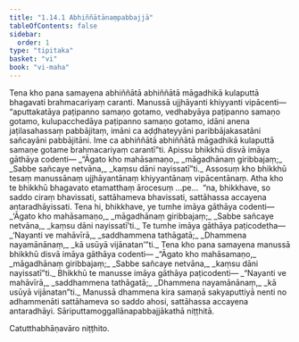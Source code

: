 ```yaml
---
title: "1.14.1 Abhiññātānaṃpabbajjā"
tableOfContents: false
sidebar:
  order: 1
type: "tipitaka"
basket: "vi"
book: "vi-maha"
---
```



<DynamicBreadcrumb />

<Division number="63" book="vi-maha" bookNo="3" page="54">

<Paragraph number="239" book="vi-maha">
Tena kho pana samayena abhiññātā abhiññātā māgadhikā kulaputtā bhagavati brahmacariyaṃ caranti. Manussā ujjhāyanti khiyyanti vipācenti—  “aputtakatāya paṭipanno samaṇo gotamo, vedhabyāya paṭipanno samaṇo gotamo, kulupacchedāya paṭipanno samaṇo gotamo, idāni anena jaṭilasahassaṃ pabbājitaṃ, imāni ca aḍḍhateyyāni paribbājakasatāni sañcayāni pabbājitāni. Ime ca abhiññātā abhiññātā māgadhikā kulaputtā samaṇe gotame brahmacariyaṃ carantī”ti. Apissu bhikkhū disvā imāya gāthāya codenti—
</Paragraph>

<Paragraph number="240" type="verses" book="vi-maha">
_“Āgato kho mahāsamaṇo,_  
_māgadhānaṃ giribbajaṃ;_  
_Sabbe sañcaye netvāna,_  
_kaṃsu dāni nayissatī”ti._  

</Paragraph>

<Paragraph number="241" book="vi-maha">
Assosuṃ kho bhikkhū tesaṃ manussānaṃ ujjhāyantānaṃ khiyyantānaṃ vipācentānaṃ. Atha kho te bhikkhū bhagavato etamatthaṃ ārocesuṃ …pe…  “na, bhikkhave, so saddo ciraṃ bhavissati, sattāhameva bhavissati, sattāhassa accayena antaradhāyissati. Tena hi, bhikkhave, ye tumhe imāya gāthāya codenti—
</Paragraph>

<Paragraph number="242" type="verses" book="vi-maha">
_‘Āgato kho mahāsamaṇo,_  
_māgadhānaṃ giribbajaṃ;_  
_Sabbe sañcaye netvāna,_  
_kaṃsu dāni nayissatī’ti._  

</Paragraph>

<Paragraph number="243" book="vi-maha">
Te tumhe imāya gāthāya paṭicodetha—
</Paragraph>

<Paragraph number="244" type="verses" book="vi-maha">
_‘Nayanti ve mahāvīrā,_  
_saddhammena tathāgatā;_  
_Dhammena nayamānānaṃ,_  
_kā usūyā vijānatan’”ti._  

</Paragraph>

<Paragraph number="245" book="vi-maha">
Tena kho pana samayena manussā bhikkhū disvā imāya gāthāya codenti—
</Paragraph>

<Paragraph number="246" type="verses" book="vi-maha">
_“Āgato kho mahāsamaṇo,_  
_māgadhānaṃ giribbajaṃ;_  
_Sabbe sañcaye netvāna,_  
_kaṃsu dāni nayissatī”ti._  

</Paragraph>

<Paragraph number="247" book="vi-maha">
Bhikkhū te manusse imāya gāthāya paṭicodenti—
</Paragraph>

<Paragraph number="248" type="verses" book="vi-maha">
_“Nayanti ve mahāvīrā,_  
_saddhammena tathāgatā;_  
_Dhammena nayamānānaṃ,_  
_kā usūyā vijānatan”ti._  

</Paragraph>

<Paragraph number="249" book="vi-maha">
Manussā dhammena kira samaṇā sakyaputtiyā nenti no adhammenāti sattāhameva so saddo ahosi, sattāhassa accayena antaradhāyi.

</Paragraph>
</Division>

<Paragraph number="250" type="center" book="vi-maha">
Sāriputtamoggallānapabbajjākathā niṭṭhitā.

  
Catutthabhāṇavāro niṭṭhito.
</Paragraph>